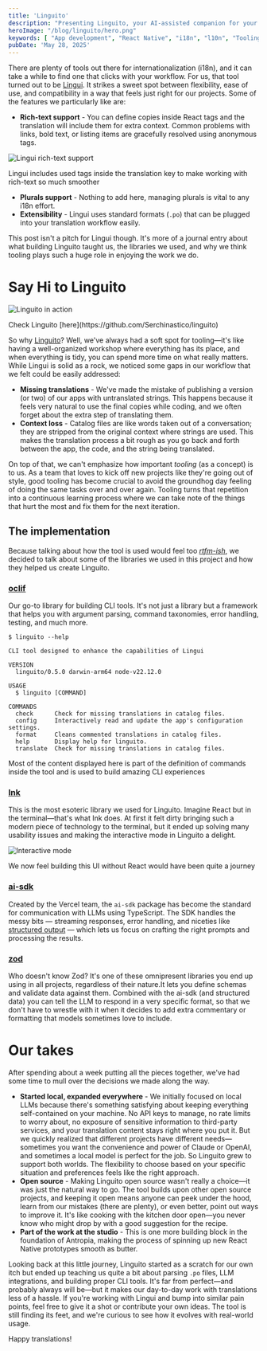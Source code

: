 ```yaml
---
title: 'Linguito'
description: "Presenting Linguito, your AI-assisted companion for your app's translations"
heroImage: "/blog/linguito/hero.png"
keywords: [ "App development", "React Native", "i18n", "l10n", "Tooling", "Lingui" ]
pubDate: 'May 28, 2025'
---
```


There are plenty of tools out there for internationalization (i18n), and it can take a while to find one that clicks
with your workflow. For us, that tool turned out to be [Lingui](https://lingui.dev/). It strikes a sweet spot between
flexibility, ease of use, and compatibility in a way that feels just right for our projects. Some of the features we
particularly like are:

- **Rich-text support** - You can define copies inside React tags and the translation will include them for extra
context. Common problems with links, bold text, or listing items are gracefully resolved using anonymous tags.

![Lingui rich-text support](/blog/linguito/lingui%20rich-text.png)

<p class="footnote -mt-5">Lingui includes used tags inside the translation key to make working with rich-text so much
  smoother</p>

- **Plurals support** - Nothing to add here, managing plurals is vital to any i18n effort.
- **Extensibility** - Lingui uses standard formats (`.po`) that can be plugged into your translation workflow easily.

This post isn't a pitch for Lingui though. It's more of a journal entry about what building Linguito taught us, the
libraries we used, and why we think tooling plays such a huge role in enjoying the work we do.

# Say Hi to Linguito

![Linguito in action](/blog/linguito/demo.gif)

<p class="footnote">Check Linguito [here](https://github.com/Serchinastico/linguito)</p>

So why [Linguito](https://github.com/antropia-studio/linguito)? Well, we've always had a soft spot for tooling—it's
like having a well-organized workshop where everything has its place, and when everything is tidy, you can spend more
time on what really matters. While Lingui is solid as a rock, we noticed some gaps in our workflow that we felt could
be easily addressed:

- **Missing translations** - We've made the mistake of publishing a version (or two) of our apps with untranslated
strings. This happens because it feels very natural to use the final copies while coding, and we often forget about the
extra step of translating them.
- **Context loss** - Catalog files are like words taken out of a conversation; they are stripped from the original
context where strings are used. This makes the translation process a bit rough as you go back and forth between the app,
the code, and the string being translated.

On top of that, we can't emphasize how important *tooling* (as a concept) is to us. As a team that loves to kick off
new projects like they're going out of style, good tooling has become crucial to avoid the groundhog day feeling of
doing the same tasks over and over again. Tooling turns that repetition into a continuous learning process where we
can take note of the things that hurt the most and fix them for the next iteration.

## The implementation

Because talking about how the tool is used would feel too
[*rtfm-ish*](https://github.com/antropia-studio/linguito?tab=readme-ov-file#commands), we decided to talk about some of
the libraries we used in this project and how they helped us create Linguito.

### [oclif](https://oclif.io/)

Our go-to library for building CLI tools. It's not just a library but a framework that helps you with argument parsing, command taxonomies, error handling, testing, and much more.

```shell
$ linguito --help

CLI tool designed to enhance the capabilities of Lingui

VERSION
  linguito/0.5.0 darwin-arm64 node-v22.12.0

USAGE
  $ linguito [COMMAND]

COMMANDS
  check      Check for missing translations in catalog files.
  config     Interactively read and update the app's configuration settings.
  format     Cleans commented translations in catalog files.
  help       Display help for linguito.
  translate  Check for missing translations in catalog files.
```

<p class="footnote">Most of the content displayed here is part of the definition of commands inside the tool and is used
  to build amazing CLI experiences</p>

### [Ink](https://github.com/vadimdemedes/ink)

This is the most esoteric library we used for Linguito. Imagine React but in the terminal—that's what Ink does. At first it felt dirty bringing such a modern piece of technology to the terminal, but it ended up solving many usability issues and making the interactive mode in Linguito a delight.

![Interactive mode](/blog/linguito/interactive_mode.png)

<p class="footnote">We now feel building this UI without React would have been quite a journey</p>

### [ai-sdk](https://ai-sdk.dev/)

Created by the Vercel team, the `ai-sdk` package has become the standard for communication with LLMs using TypeScript.
The SDK handles the messy bits — streaming responses, error handling, and niceties like
[structured output](https://ai-sdk.dev/docs/ai-sdk-core/generating-structured-data) — which lets us focus on crafting
the right prompts and processing the results.

### [zod](https://zod.dev/)

Who doesn't know Zod? It's one of these omnipresent libraries you end up using in all projects, regardless of their
nature.It lets you define schemas and validate data against them. Combined with the ai-sdk (and structured data) you can
tell the LLM to respond in a very specific format, so that we don't have to wrestle with it when it decides to add extra
commentary or formatting that models sometimes love to include.

# Our takes

After spending about a week putting all the pieces together, we've had some time to mull over the decisions we made
along the way.

- **Started local, expanded everywhere** - We initially focused on local LLMs because there's something satisfying about
keeping everything self-contained on your machine. No API keys to manage, no rate limits to worry about, no exposure of
sensitive information to third-party services, and your translation content stays right where you put it. But we quickly
realized that different projects have different needs—sometimes you want the convenience and power of Claude or OpenAI,
and sometimes a local model is perfect for the job. So Linguito grew to support both worlds. The flexibility to choose
based on your specific situation and preferences feels like the right approach.
- **Open source** - Making Linguito open source wasn't really a choice—it was just the natural way to go. The tool
builds upon other open source projects, and keeping it open means anyone can peek under the hood, learn from our
mistakes (there are plenty), or even better, point out ways to improve it. It's like cooking with the kitchen door
open—you never know who might drop by with a good suggestion for the recipe.
- **Part of the work at the studio** - This is one more building block in the foundation of Antropia, making the process
of spinning up new React Native prototypes smooth as butter.

Looking back at this little journey, Linguito started as a scratch for our own itch but ended up teaching us quite a bit
about parsing `.po` files, LLM integrations, and building proper CLI tools. It's far from perfect—and probably always
will be—but it makes our day-to-day work with translations less of a hassle. If you're working with Lingui and bump
into similar pain points, feel free to give it a shot or contribute your own ideas. The tool is still finding its feet,
and we're curious to see how it evolves with real-world usage.

Happy translations!
